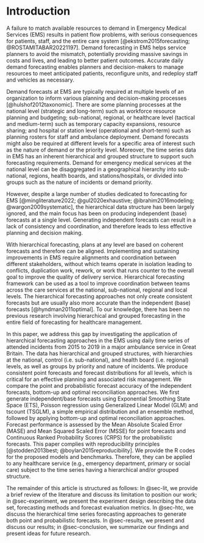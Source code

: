 # Introduction {#sec-intro}

A failure to match available resources to demand in Emergency Medical Services (EMS) results in patient flow problems, with serious consequences for patients, staff, and the entire care system [@ekstrom2015forecasting; @ROSTAMITABAR20221197]. Demand forecasting in EMS helps service planners to avoid the mismatch, potentially providing massive savings in costs and lives, and leading to better patient outcomes. Accurate daily demand forecasting enables planners and decision-makers to manage resources to meet anticipated patients, reconfigure units, and redeploy staff and vehicles as necessary.

Demand forecasts at EMS are typically required at multiple levels of an organization to inform various planning and decision-making processes [@hulshof2012taxonomic]. There are some planning processes at the national level (strategic and long-term) such as workforce resource planning and budgeting; sub-national, regional, or healthcare level (tactical and medium-term) such as temporary capacity expansions, resource sharing; and hospital or station level (operational and short-term) such as planning rosters for staff and ambulance deployment. Demand forecasts might also be required at different levels for a specific area of interest such as the nature of demand or the priority level. Moreover, the time series data in EMS has an inherent hierarchical and grouped structure to support such forecasting requirements. Demand for emergency medical services at the national level can be disaggregated in a geographical hierarchy into sub-national, regions, health boards, and stations/hospitals, or divided into groups such as the nature of incidents or demand priority. \textcolor{teal}{Forecasts produced at both higher and lower levels of hierarchies are necessary for effective decision-making in EMS. For example, control area EMS forecasts can inform strategic decisions about how to allocate limited resources to lower levels, such as health boards and stations/hospitals. At the lower levels, hospitals or ambulance stations could use such forecasts to plan for staffing and resource allocation, ambulance dispatching, staff-to-shift assignment, staff rescheduling based on the anticipated volume and priority and nature of incidents. Additionally, generating forecasts at lower levels could potentially improve the accuracy of the high-level forecasts, by providing more detailed information on the nature and priority of incidents. This could help to identify patterns in demand that may not be apparent at the higher level. Therefore, employing forecasting techniques that consider the hierarchical and/or grouped patterns of time series in EMS aligns naturally, offering the possibility to enhance forecast accuracy and facilitate coordination.}

However, despite a large number of studies dedicated to forecasting for EMS [@mingliterature2022; @gul2020exhaustive; @ibrahim2016modeling; @wargon2009systematic], the hierarchical data structure has been largely ignored, and the main focus has been on producing independent (base) forecasts at a single level. Generating independent forecasts can result in a lack of consistency and coordination, and therefore leads to less effective planning and decision making. \textcolor{teal}{For example, suppose the annual budget for the whole organization is to be allocated to each area health board based on demand within the corresponding area. If the forecasts are incoherent, there is a mismatch between the total resources to be allocated, and the resources allocated to each area. Further, suppose the budget also needs to take account of the nature of incidents that occur within each area, with more money allocated for some types of incidents than others. Then we need forecasts of the demand disaggregated by nature of incidents and health board, but these data are often too noisy to forecast directly. Forecast reconciliation addresses these problems by ensuring the forecasts are coherent across all aggregated and disaggregated series (avoiding mismatches), and by using the signal in the aggregated data to allow forecasting of highly disaggregated data (allowing better targetting of the budget).}

With hierarchical forecasting, plans at any level are based on coherent forecasts and therefore can be aligned. Implementing and sustaining improvements in EMS require alignments and coordination between different stakeholders, without which teams operate in isolation leading to conflicts, duplication work, rework, or work that runs counter to the overall goal to improve the quality of delivery service. Hierarchical forecasting framework can be used as a tool to improve coordination between teams across the care services at the national, sub-national, regional and local levels. The hierarchical forecasting approaches not only create consistent forecasts but are usually also more accurate than the independent (base) forecasts [@hyndman2011optimal]. To our knowledge, there has been no previous research involving hierarchical and grouped forecasting in the entire field of forecasting for healthcare management.

In this paper, we address this gap by investigating the application of hierarchical forecasting approaches in the EMS using daily time series of attended incidents from 2015 to 2019 in a major ambulance service in Great Britain. The data has hierarchical and grouped structures, with hierarchies at the national, control (i.e. sub-national), and health board (i.e. regional) levels, as well as groups by priority and nature of incidents. We produce consistent point forecasts and forecast distributions for all levels, which is critical for an effective planning and associated risk management. We compare the point and probabilistic forecast accuracy of the independent forecasts, bottom-up and optimal reconciliation approaches. We first generate independent/base forecasts using Exponential Smoothing State Space (ETS), Poisson regression using Generalized Linear Model (GLM) and tscount (TSGLM), a simple empirical distribution and an ensemble method, followed by applying bottom-up and optimal reconciliation approaches. Forecast performance is assessed by the Mean Absolute Scaled Error (MASE) and  Mean Squared Scaled Error (MSSE) for point forecasts and Continuous Ranked Probability Scores (CRPS) for the probabilistic forecasts.
This paper complies with reproducibility principles [@stodden2013best; @boylan2015reproducibility]. We provide the R codes for the proposed models and benchmarks. Therefore, they can be applied to any healthcare service (e.g., emergency department, primary or social care) subject to the time series having a hierarchical and/or grouped structure.

The remainder of this article is structured as follows: In @sec-lit, we provide a brief review of the literature and discuss its limitation to position our work; in @sec-experiment, we present the experiment design describing the data set, forecasting methods and forecast evaluation metrics. In @sec-htc, we discuss the hierarchical time series forecasting approaches to generate both point and probabilistic forecasts. In @sec-results, we present and discuss our results; in @sec-conclusion, we summarize our findings and present ideas for future research.
